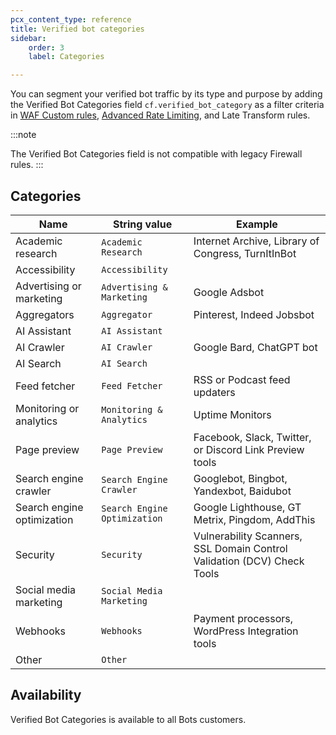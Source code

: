 ```yaml
---
pcx_content_type: reference
title: Verified bot categories
sidebar:
    order: 3
    label: Categories

---
```


You can segment your verified bot traffic by its type and purpose by adding the Verified Bot Categories field `cf.verified_bot_category` as a filter criteria in [WAF Custom rules](/waf/custom-rules/), [Advanced Rate Limiting](/waf/rate-limiting-rules/), and Late Transform rules.

:::note

The Verified Bot Categories field is not compatible with legacy Firewall rules. 
:::

## Categories

| Name                       | String value                 | Example                                                                 |
| -------------------------- | ---------------------------- | ----------------------------------------------------------------------- |
| Academic research          | `Academic Research`          | Internet Archive, Library of Congress, TurnItInBot                      |
| Accessibility              | `Accessibility`              |                                                                         |
| Advertising or marketing   | `Advertising & Marketing`    | Google Adsbot                                                           |
| Aggregators                | `Aggregator`                 | Pinterest, Indeed Jobsbot                                               |
| AI Assistant               | `AI Assistant`               |                                                                         |
| AI Crawler                 | `AI Crawler`                 | Google Bard, ChatGPT bot                                                |
| AI Search                  | `AI Search`                  |                                                                         |
| Feed fetcher               | `Feed Fetcher`               | RSS or Podcast feed updaters                                            |
| Monitoring or analytics    | `Monitoring & Analytics`     | Uptime Monitors                                                         |
| Page preview               | `Page Preview`               | Facebook, Slack, Twitter, or Discord Link Preview tools                 |
| Search engine crawler      | `Search Engine Crawler`      | Googlebot, Bingbot, Yandexbot, Baidubot                                 |
| Search engine optimization | `Search Engine Optimization` | Google Lighthouse, GT Metrix, Pingdom, AddThis                          |
| Security                   | `Security`                   | Vulnerability Scanners, SSL Domain Control Validation (DCV) Check Tools |
| Social media marketing     | `Social Media Marketing`     |                                                                         |
| Webhooks                   | `Webhooks`                   | Payment processors, WordPress Integration tools                         |
| Other                      | `Other`                      |                                                                         |

## Availability

Verified Bot Categories is available to all Bots customers.
